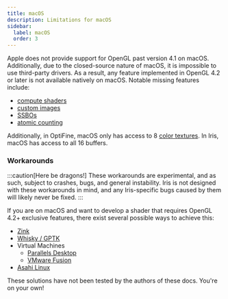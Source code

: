 ```yaml
---
title: macOS
description: Limitations for macOS
sidebar:
  label: macOS
  order: 3
---
```


Apple does not provide support for OpenGL past version 4.1 on macOS. Additionally, due to the closed-source nature of macOS, it is impossible to use third-party drivers. As a result, any feature implemented in OpenGL 4.2 or later is not available natively on macOS. Notable missing features include:

- [compute shaders](/current/reference/programs/overview/#compute-shaders)
- [custom images](/current/reference/buffers/custom_images/)
- [SSBOs](/current/reference/buffers/ssbo/)
- [atomic counting](https://www.khronos.org/opengl/wiki/Atomic_Counter)

Additionally, in OptiFine, macOS only has access to 8 [color textures](/current/reference/buffers/colortex/). In Iris, macOS has access to all 16 buffers.

### Workarounds

:::caution[Here be dragons!]
These workarounds are experimental, and as such, subject to crashes, bugs, and general instability. Iris is not designed with these workarounds in mind, and any Iris-specific bugs caused by them will likely never be fixed.
:::

If you are on macOS and want to develop a shader that requires OpenGL 4.2+ exclusive features, there exist several possible ways to achieve this:

- [Zink](https://docs.mesa3d.org/drivers/zink.html#apple-macos-and-moltenvk)
- [Whisky / GPTK](https://getwhisky.app)
- Virtual Machines
    - [Parallels Desktop](https://www.parallels.com/products/desktop/)
    - [VMware Fusion](https://www.vmware.com/products/desktop-hypervisor/workstation-and-fusion)
- [Asahi Linux](https://asahilinux.org)

These solutions have not been tested by the authors of these docs. You're on your own!